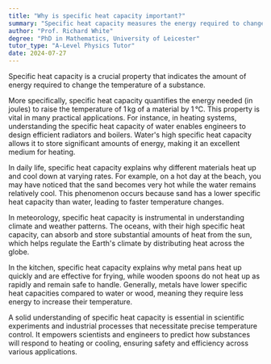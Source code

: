 ```yaml
---
title: "Why is specific heat capacity important?"
summary: "Specific heat capacity measures the energy required to change a substance's temperature, highlighting its significance in understanding thermal energy transfer and temperature regulation in materials."
author: "Prof. Richard White"
degree: "PhD in Mathematics, University of Leicester"
tutor_type: "A-Level Physics Tutor"
date: 2024-07-27
---
```


Specific heat capacity is a crucial property that indicates the amount of energy required to change the temperature of a substance.

More specifically, specific heat capacity quantifies the energy needed (in joules) to raise the temperature of $1 \, \text{kg}$ of a material by $1 \, \text{°C}$. This property is vital in many practical applications. For instance, in heating systems, understanding the specific heat capacity of water enables engineers to design efficient radiators and boilers. Water's high specific heat capacity allows it to store significant amounts of energy, making it an excellent medium for heating.

In daily life, specific heat capacity explains why different materials heat up and cool down at varying rates. For example, on a hot day at the beach, you may have noticed that the sand becomes very hot while the water remains relatively cool. This phenomenon occurs because sand has a lower specific heat capacity than water, leading to faster temperature changes.

In meteorology, specific heat capacity is instrumental in understanding climate and weather patterns. The oceans, with their high specific heat capacity, can absorb and store substantial amounts of heat from the sun, which helps regulate the Earth's climate by distributing heat across the globe.

In the kitchen, specific heat capacity explains why metal pans heat up quickly and are effective for frying, while wooden spoons do not heat up as rapidly and remain safe to handle. Generally, metals have lower specific heat capacities compared to water or wood, meaning they require less energy to increase their temperature.

A solid understanding of specific heat capacity is essential in scientific experiments and industrial processes that necessitate precise temperature control. It empowers scientists and engineers to predict how substances will respond to heating or cooling, ensuring safety and efficiency across various applications.
    